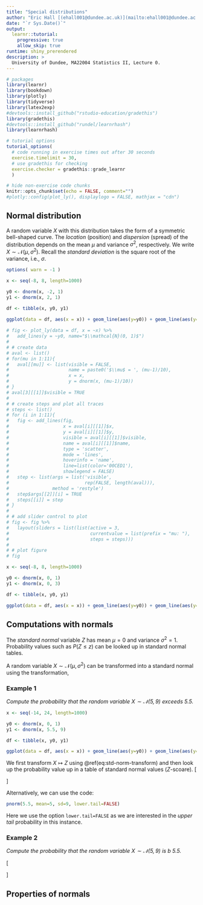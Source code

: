 ```yaml
---
title: "Special distributions"
author: "Eric Hall [(ehall001@dundee.ac.uk)](mailto:ehall001@dundee.ac.uk)"
date: "`r Sys.Date()`"
output:
  learnr::tutorial:
    progressive: true
    allow_skip: true
runtime: shiny_prerendered
description: >
  University of Dundee, MA22004 Statistics II, Lecture 0.
---
```


```r
# packages
library(learnr)
library(bookdown)
library(plotly)
library(tidyverse)
library(latex2exp)
#devtools::install_github("rstudio-education/gradethis")
library(gradethis)
#devtools::install_github("rundel/learnrhash")
library(learnrhash)

# tutorial options
tutorial_options(
  # code running in exercise times out after 30 seconds
  exercise.timelimit = 30, 
  # use gradethis for checking
  exercise.checker = gradethis::grade_learnr
  )

# hide non-exercise code chunks
knitr::opts_chunk$set(echo = FALSE, comment="")
#plotly::config(plot_ly(), displaylogo = FALSE, mathjax = "cdn")
```


## Normal distribution

A random variable $X$ with this distribution takes the form of a symmetric bell-shaped curve. The *location* (position) and *dispersion* (spread) of the distribution depends on the mean $\mu$ and variance $\sigma^2$, respectively. We write $X \sim \mathcal{N}(\mu, \sigma^2)$. Recall the *standard deviation* is the square root of the variance, i.e., $\sigma$.

```r
options( warn = -1 )

x <- seq(-8, 8, length=1000)

y0 <- dnorm(x, -2, 1)
y1 <- dnorm(x, 2, 1)

df <- tibble(x, y0, y1)

ggplot(data = df, aes(x = x)) + geom_line(aes(y=y0)) + geom_line(aes(y=y1)) 
  
# fig <- plot_ly(data = df, x = ~x) %>%
#   add_lines(y = ~y0, name="$\\mathcal{N}(0, 1)$")
# 
# # create data
# aval <- list()
# for(mu in 1:11){
#   aval[[mu]] <- list(visible = FALSE, 
#                      name = paste0('$\\mu$ = ', (mu-1)/10),
#                      x = x,
#                      y = dnorm(x, (mu-1)/10))
# }
# aval[3][[1]]$visible = TRUE
# 
# # create steps and plot all traces
# steps <- list()
# for (i in 1:11){
#   fig <- add_lines(fig, 
#                    x = aval[i][[1]]$x,
#                    y = aval[i][[1]]$y,
#                    visible = aval[i][[1]]$visible,
#                    name = aval[i][[1]]$name,
#                    type = 'scatter', 
#                    mode = 'lines', 
#                    hoverinfo = 'name', 
#                    line=list(color='00CED1'), 
#                    showlegend = FALSE)
#   step <- list(args = list('visible', 
#                            rep(FALSE, length(aval))),
#                method = 'restyle')
#   step$args[[2]][i] = TRUE  
#   steps[[i]] = step 
# }
# 
# # add slider control to plot
# fig <- fig %>%
#   layout(sliders = list(list(active = 3,
#                              currentvalue = list(prefix = "mu: "),
#                              steps = steps)))
# 
# # plot figure
# fig
```

```r

x <- seq(-8, 8, length=1000)

y0 <- dnorm(x, 0, 1)
y1 <- dnorm(x, 0, 3)

df <- tibble(x, y0, y1)

ggplot(data = df, aes(x = x)) + geom_line(aes(y=y0)) + geom_line(aes(y=y1)) 
```

## Computations with normals

The *standard normal* variable $Z$ has mean $\mu=0$ and variance $\sigma^2 = 1$. Probability values such as $P(Z \leq z)$ can be looked up in standard normal tables.

A random variable $X \sim \mathcal{N}(\mu, \sigma^2)$ can be transformed into a standard normal using the transformation,
\begin{equation}
Z = \frac{X - \mu}{\sigma} \,.
\label{eq:std-norm-transform}
\end{equation}

### Example 1

*Compute the probability that the random variable $X \sim \mathcal{N}(5,9)$ exceeds $5.5$.*

```r

x <- seq(-14, 24, length=1000)

y0 <- dnorm(x, 0, 1)
y1 <- dnorm(x, 5.5, 9)

df <- tibble(x, y0, y1)

ggplot(data = df, aes(x = x)) + geom_line(aes(y=y0)) + geom_line(aes(y=y1)) 
```

We first transform $X \mapsto Z$ using \@ref(eq:std-norm-transform) and then look up the probability value up in a table of standard normal values ($Z$-scoare). 
\[
\begin{aligned}
P(X \geq 5.5) &= P\left(Z \geq \frac{5.5 - 5}{3}\right)\\
  &= P(Z \geq 0.167)\\
  &= P(Z \leq -0.167)\\
  &=0.4364 - 0.0028\\
  &=0.4346\,.
\end{aligned}
\]

Alternatively, we can use the code:

```r
pnorm(5.5, mean=5, sd=9, lower.tail=FALSE)
```

Here we use the option `lower.tail=FALSE` as we are interested in the *upper tail* probability in this instance. 

### Example 2

*Compute the probability that the random variable $X \sim \mathcal{N}(5,9)$ is b $5.5$.*

\[
\begin{aligned}
P(X \geq 5.5) &= P\left(Z \geq \frac{5.5 - 5}{3}\right)\\
  &= P(Z \geq 0.167)\\
  &= P(Z \leq -0.167)\\
  &=0.4364 - 0.0028\\
  &=0.4346\,.
\end{aligned}
\]

## Properties of normals
